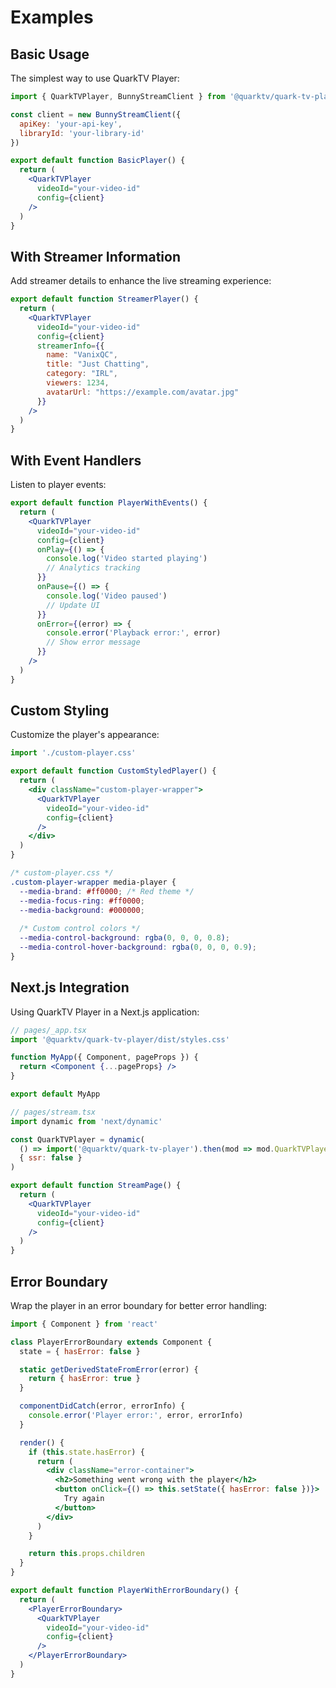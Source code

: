 # Examples

## Basic Usage

The simplest way to use QuarkTV Player:

```jsx
import { QuarkTVPlayer, BunnyStreamClient } from '@quarktv/quark-tv-player'

const client = new BunnyStreamClient({
  apiKey: 'your-api-key',
  libraryId: 'your-library-id'
})

export default function BasicPlayer() {
  return (
    <QuarkTVPlayer
      videoId="your-video-id"
      config={client}
    />
  )
}
```

## With Streamer Information

Add streamer details to enhance the live streaming experience:

```jsx
export default function StreamerPlayer() {
  return (
    <QuarkTVPlayer
      videoId="your-video-id"
      config={client}
      streamerInfo={{
        name: "VanixQC",
        title: "Just Chatting",
        category: "IRL",
        viewers: 1234,
        avatarUrl: "https://example.com/avatar.jpg"
      }}
    />
  )
}
```

## With Event Handlers

Listen to player events:

```jsx
export default function PlayerWithEvents() {
  return (
    <QuarkTVPlayer
      videoId="your-video-id"
      config={client}
      onPlay={() => {
        console.log('Video started playing')
        // Analytics tracking
      }}
      onPause={() => {
        console.log('Video paused')
        // Update UI
      }}
      onError={(error) => {
        console.error('Playback error:', error)
        // Show error message
      }}
    />
  )
}
```

## Custom Styling

Customize the player's appearance:

```jsx
import './custom-player.css'

export default function CustomStyledPlayer() {
  return (
    <div className="custom-player-wrapper">
      <QuarkTVPlayer
        videoId="your-video-id"
        config={client}
      />
    </div>
  )
}
```

```css
/* custom-player.css */
.custom-player-wrapper media-player {
  --media-brand: #ff0000; /* Red theme */
  --media-focus-ring: #ff0000;
  --media-background: #000000;
  
  /* Custom control colors */
  --media-control-background: rgba(0, 0, 0, 0.8);
  --media-control-hover-background: rgba(0, 0, 0, 0.9);
}
```

## Next.js Integration

Using QuarkTV Player in a Next.js application:

```jsx
// pages/_app.tsx
import '@quarktv/quark-tv-player/dist/styles.css'

function MyApp({ Component, pageProps }) {
  return <Component {...pageProps} />
}

export default MyApp

// pages/stream.tsx
import dynamic from 'next/dynamic'

const QuarkTVPlayer = dynamic(
  () => import('@quarktv/quark-tv-player').then(mod => mod.QuarkTVPlayer),
  { ssr: false }
)

export default function StreamPage() {
  return (
    <QuarkTVPlayer
      videoId="your-video-id"
      config={client}
    />
  )
}
```

## Error Boundary

Wrap the player in an error boundary for better error handling:

```jsx
import { Component } from 'react'

class PlayerErrorBoundary extends Component {
  state = { hasError: false }

  static getDerivedStateFromError(error) {
    return { hasError: true }
  }

  componentDidCatch(error, errorInfo) {
    console.error('Player error:', error, errorInfo)
  }

  render() {
    if (this.state.hasError) {
      return (
        <div className="error-container">
          <h2>Something went wrong with the player</h2>
          <button onClick={() => this.setState({ hasError: false })}>
            Try again
          </button>
        </div>
      )
    }

    return this.props.children
  }
}

export default function PlayerWithErrorBoundary() {
  return (
    <PlayerErrorBoundary>
      <QuarkTVPlayer
        videoId="your-video-id"
        config={client}
      />
    </PlayerErrorBoundary>
  )
} 